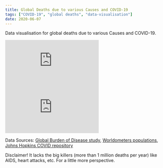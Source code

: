 ```yaml
---
title: Global Deaths due to various Causes and COVID-19
tags: ["COVID-19", "global deaths", "data-visualisation"]
date: 2020-06-07
---
```


Data visualisation for global deaths due to various Causes and COVID-19.

<Embed
    src="https://public.flourish.studio/visualisation/2958922/"
/>
<Embed
    src="https://flo.uri.sh/visualisation/2958922/embed"
/>

Data Sources: [Global Burden of Disease study](http://ghdx.healthdata.org/), [Worldometers populations](https://www.worldometers.info/population/), [Johns Hopkins COVID repository](https://github.com/CSSEGISandData/COVID-19)


Disclaimer! It lacks the big killers (more than 1 million deaths per year) like AIDS, heart attacks, etc. For a little more perspective.
